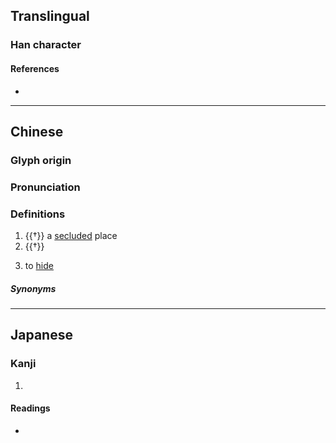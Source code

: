 {{character info}}
==Translingual==

===Han character===
{{Han char|rn=9|rad=人|as=09|sn=11|four=27241|canj=OSTT|ids=⿰亻屏}}

====References====
* {{Han ref|kx=0110.070|dkj=00839|dj=0235.020|hdz=10198.020|uh=504B|ud=20555|bh=D452|bd=54354}}

----

==Chinese==
{{zh-forms|alt=𠌸,㔷-Hakka}}

===Glyph origin===
{{Han etym}}

===Pronunciation===
{{zh-pron
|m=bìng
|c=bing2
|c-t=
|g=
|h=pfs=;gd=biang4
|j=
|md=
|mn=
|mn-t=
|w=
|x=
|mc=y
|oc=y
|cat=n,v
}}

===Definitions===
{{zh-hanzi}}

# {{†}} a [[secluded]] place
# {{†}} {{zh-alt-form|摒|to [[abandon]]; to [[discard]]}}
# {{lb|zh|Hakka}} to [[hide]]

=====Synonyms=====
{{zh-dial|藏}}
{{zh-dial|躲}}

----

==Japanese==

===Kanji===
{{ja-kanji|grade=|rs=人09}}

# {{rfdef|ja|sort=人09}}

====Readings====
* {{ja-readings|on=へい|kun=}}